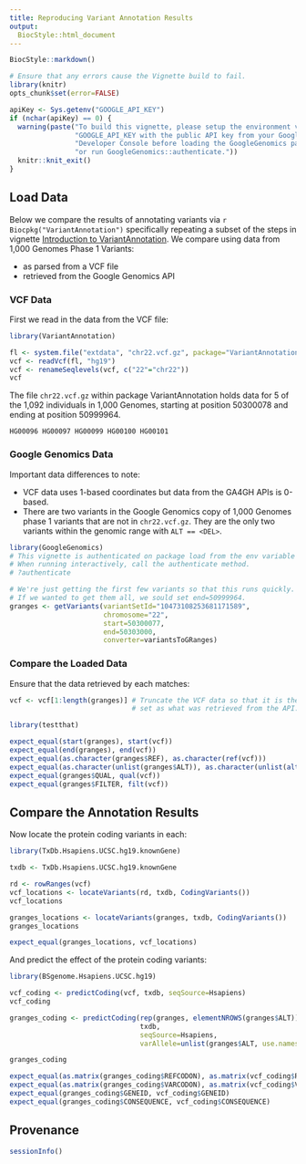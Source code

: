```yaml
---
title: Reproducing Variant Annotation Results
output:
  BiocStyle::html_document
---
```


<!-- Copyright 2014 Google Inc. All rights reserved. -->

<!-- Licensed under the Apache License, Version 2.0 (the "License"); -->
<!-- you may not use this file except in compliance with the License. -->
<!-- You may obtain a copy of the License at -->

<!--     http://www.apache.org/licenses/LICENSE-2.0 -->

<!-- Unless required by applicable law or agreed to in writing, software -->
<!-- distributed under the License is distributed on an "AS IS" BASIS, -->
<!-- WITHOUT WARRANTIES OR CONDITIONS OF ANY KIND, either express or implied. -->
<!-- See the License for the specific language governing permissions and -->
<!-- limitations under the License. -->

<!--
%% \VignetteEngine{knitr::rmarkdown}
%% \VignetteIndexEntry{Reproducing Variant Annotation Results}
-->

```r
BiocStyle::markdown()
```

```r
# Ensure that any errors cause the Vignette build to fail.
library(knitr)
opts_chunk$set(error=FALSE)
```

```r
apiKey <- Sys.getenv("GOOGLE_API_KEY")
if (nchar(apiKey) == 0) {
  warning(paste("To build this vignette, please setup the environment variable",
                "GOOGLE_API_KEY with the public API key from your Google",
                "Developer Console before loading the GoogleGenomics package,",
                "or run GoogleGenomics::authenticate."))
  knitr::knit_exit()
}
```

## Load Data

Below we compare the results of annotating variants via `r Biocpkg("VariantAnnotation")` specifically repeating a subset of the steps in vignette [Introduction to VariantAnnotation](http://bioconductor.org/packages/release/bioc/vignettes/VariantAnnotation/inst/doc/VariantAnnotation.pdf).  We compare using data from 1,000 Genomes Phase 1 Variants:

 * as parsed from a VCF file
 * retrieved from the Google Genomics API

### VCF Data

First we read in the data from the VCF file:
```r
library(VariantAnnotation)
```

```r
fl <- system.file("extdata", "chr22.vcf.gz", package="VariantAnnotation")
vcf <- readVcf(fl, "hg19")
vcf <- renameSeqlevels(vcf, c("22"="chr22"))
vcf
```

The file `chr22.vcf.gz` within package VariantAnnotation holds data for 5 of the 1,092 individuals in 1,000 Genomes, starting at position 50300078 and ending at position 50999964.

`HG00096 HG00097 HG00099 HG00100 HG00101`

### Google Genomics Data

Important data differences to note:

 * VCF data uses 1-based coordinates but data from the GA4GH APIs is 0-based.
 * There are two variants in the Google Genomics copy of 1,000 Genomes phase 1 variants that are not in `chr22.vcf.gz`.  They are the only two variants within the genomic range with `ALT == <DEL>`.


```r
library(GoogleGenomics)
# This vignette is authenticated on package load from the env variable GOOGLE_API_KEY.
# When running interactively, call the authenticate method.
# ?authenticate
```

```r
# We're just getting the first few variants so that this runs quickly.
# If we wanted to get them all, we sould set end=50999964.
granges <- getVariants(variantSetId="10473108253681171589",
                       chromosome="22",
                       start=50300077,
                       end=50303000,
                       converter=variantsToGRanges)
```

### Compare the Loaded Data
Ensure that the data retrieved by each matches:
```r
vcf <- vcf[1:length(granges)] # Truncate the VCF data so that it is the same 
                              # set as what was retrieved from the API.
```

```r
library(testthat)
```

```r
expect_equal(start(granges), start(vcf))
expect_equal(end(granges), end(vcf))
expect_equal(as.character(granges$REF), as.character(ref(vcf)))
expect_equal(as.character(unlist(granges$ALT)), as.character(unlist(alt(vcf))))
expect_equal(granges$QUAL, qual(vcf))
expect_equal(granges$FILTER, filt(vcf))
```

## Compare the Annotation Results

Now locate the protein coding variants in each:
```r
library(TxDb.Hsapiens.UCSC.hg19.knownGene)
```

```r
txdb <- TxDb.Hsapiens.UCSC.hg19.knownGene

rd <- rowRanges(vcf)
vcf_locations <- locateVariants(rd, txdb, CodingVariants())
vcf_locations

granges_locations <- locateVariants(granges, txdb, CodingVariants())
granges_locations

expect_equal(granges_locations, vcf_locations)
```

And predict the effect of the protein coding variants:
```r
library(BSgenome.Hsapiens.UCSC.hg19)
```

```r
vcf_coding <- predictCoding(vcf, txdb, seqSource=Hsapiens)
vcf_coding

granges_coding <- predictCoding(rep(granges, elementNROWS(granges$ALT)),
                                txdb,
                                seqSource=Hsapiens,
                                varAllele=unlist(granges$ALT, use.names=FALSE))

granges_coding

expect_equal(as.matrix(granges_coding$REFCODON), as.matrix(vcf_coding$REFCODON))
expect_equal(as.matrix(granges_coding$VARCODON), as.matrix(vcf_coding$VARCODON))
expect_equal(granges_coding$GENEID, vcf_coding$GENEID)
expect_equal(granges_coding$CONSEQUENCE, vcf_coding$CONSEQUENCE)

```

## Provenance
```r
sessionInfo()
```
